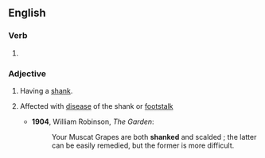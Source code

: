 ==English==

===Verb===
{{head|en|verb form}}

# {{en-past of|shank}}

===Adjective===
{{en-adj|-}}

# Having a [[shank]].
# {{lb|en|botany}} Affected with [[disease]] of the shank or [[footstalk]]
#* '''1904''', William Robinson, ''The Garden'':
#*: Your Muscat Grapes are both '''shanked''' and scalded ; the latter can be easily remedied, but the former is more difficult.
